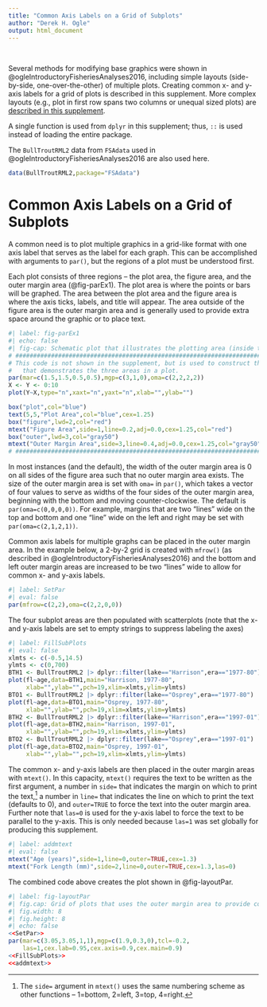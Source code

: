 ```yaml
---
title: "Common Axis Labels on a Grid of Subplots"
author: "Derek H. Ogle"
output: html_document
---
```


&nbsp;

Several methods for modifying base graphics were shown in @ogleIntroductoryFisheriesAnalyses2016, including simple layouts (side-by-side, one-over-the-other) of multiple plots. Creating common x- and y-axis labels for a grid of plots is described in this supplement. More complex layouts (e.g., plot in first row spans two columns or unequal sized plots) are [described in this supplement](complexGridLayouts.html).

A single function is used from `dplyr` in this supplement; thus, `::` is used instead of loading the entire package.

The `BullTroutRML2` data from `FSAdata` used in @ogleIntroductoryFisheriesAnalyses2016 are also used here.

```r
data(BullTroutRML2,package="FSAdata")
```

# Common Axis Labels on a Grid of Subplots
A common need is to plot multiple graphics in a grid-like format with one axis label that serves as the label for each graph. This can be accomplished with arguments to `par()`, but the regions of a plot must be understood first.

Each plot consists of three regions -- the plot area, the figure area, and the outer margin area (@fig-parEx1). The plot area is where the points or bars will be graphed. The area between the plot area and the figure area is where the axis ticks, labels, and title will appear. The area outside of the figure area is the outer margin area and is generally used to provide extra space around the graphic or to place text.

```r
#| label: fig-parEx1
#| echo: false
#| fig-cap: Schematic plot that illustrates the plotting area (inside the blue box), the figure area (inside the red box), and the outer margin area (between the dark gray and red boxes).
# ##############################################################################
# This code is not shown in the supplement, but is used to construct the plot
#   that demonstrates the three areas in a plot.
par(mar=c(1.5,1.5,0.5,0.5),mgp=c(3,1,0),oma=c(2,2,2,2))
X <- Y <- 0:10
plot(Y~X,type="n",xaxt="n",yaxt="n",xlab="",ylab="")

box("plot",col="blue")
text(5,5,"Plot Area",col="blue",cex=1.25)
box("figure",lwd=2,col="red")
mtext("Figure Area",side=1,line=0.2,adj=0.0,cex=1.25,col="red")
box("outer",lwd=3,col="gray50")
mtext("Outer Margin Area",side=3,line=0.4,adj=0.0,cex=1.25,col="gray50",outer=TRUE)
# ##############################################################################
```

In most instances (and the default), the width of the outer margin area is 0 on all sides of the figure area such that no outer margin area exists. The size of the outer margin area is set with `oma=` in `par()`, which takes a vector of four values to serve as widths of the four sides of the outer margin area, beginning with the bottom and moving counter-clockwise. The default is `par(oma=c(0,0,0,0))`. For example, margins that are two "lines" wide on the top and bottom and one "line" wide on the left and right may be set with `par(oma=c(2,1,2,1))`.

Common axis labels for multiple graphs can be placed in the outer margin area. In the example below, a 2-by-2 grid is created with `mfrow()` (as described in @ogleIntroductoryFisheriesAnalyses2016) and the bottom and left outer margin areas are increased to be two "lines" wide to allow for common x- and y-axis labels.

```r
#| label: SetPar
#| eval: false
par(mfrow=c(2,2),oma=c(2,2,0,0))
```

The four subplot areas are then populated with scatterplots (note that the x- and y-axis labels are set to empty strings to suppress labeling the axes)

```r
#| label: FillSubPlots
#| eval: false
xlmts <- c(-0.5,14.5)
ylmts <- c(0,700)
BTH1 <- BullTroutRML2 |> dplyr::filter(lake=="Harrison",era=="1977-80")
plot(fl~age,data=BTH1,main="Harrison, 1977-80",
     xlab="",ylab="",pch=19,xlim=xlmts,ylim=ylmts)
BTO1 <- BullTroutRML2 |> dplyr::filter(lake=="Osprey",era=="1977-80")
plot(fl~age,data=BTO1,main="Osprey, 1977-80",
     xlab="",ylab="",pch=19,xlim=xlmts,ylim=ylmts)
BTH2 <- BullTroutRML2 |> dplyr::filter(lake=="Harrison",era=="1997-01")
plot(fl~age,data=BTH2,main="Harrison, 1997-01",
     xlab="",ylab="",pch=19,xlim=xlmts,ylim=ylmts)
BTO2 <- BullTroutRML2 |> dplyr::filter(lake=="Osprey",era=="1997-01")
plot(fl~age,data=BTO2,main="Osprey, 1997-01",
     xlab="",ylab="",pch=19,xlim=xlmts,ylim=ylmts)
```

The common x- and y-axis labels are then placed in the outer margin areas with `mtext()`. In this capacity, `mtext()` requires the text to be written as the first argument, a number in `side=` that indicates the margin on which to print the text,^[The `side=` argument in `mtext()` uses the same numbering scheme as other functions -- 1=bottom, 2=left, 3=top, 4=right.] a number in `line=` that indicates the line on which to print the text (defaults to 0), and `outer=TRUE` to force the text into the outer margin area. Further note that `las=0` is used for the y-axis label to force the text to be parallel to the y-axis. This is only needed because `las=1` was set globally for producing this supplement.

```r
#| label: addmtext
#| eval: false
mtext("Age (years)",side=1,line=0,outer=TRUE,cex=1.3)
mtext("Fork Length (mm)",side=2,line=0,outer=TRUE,cex=1.3,las=0)
```

The combined code above creates the plot shown in @fig-layoutPar.

```r
#| label: fig-layoutPar
#| fig.cap: Grid of plots that uses the outer margin area to provide common axis labels.
#| fig.width: 8
#| fig.height: 8
#| echo: false
<<SetPar>>
par(mar=c(3.05,3.05,1,1),mgp=c(1.9,0.3,0),tcl=-0.2,
    las=1,cex.lab=0.95,cex.axis=0.9,cex.main=0.9)
<<FillSubPlots>>
<<addmtext>>
```

